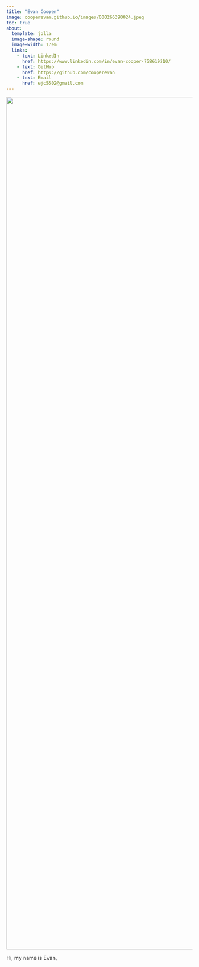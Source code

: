 ```yaml
---
title: "Evan Cooper"
image: cooperevan.github.io/images/000266390024.jpeg
toc: true
about: 
  template: jolla
  image-shape: round
  image-width: 17em
  links:
    - text: LinkedIn
      href: https://www.linkedin.com/in/evan-cooper-758619210/
    - text: GitHub
      href: https://github.com/cooperevan
    - text: Email
      href: ejc5502@gmail.com
---
```


![](images/000266390024.jpeg){width="2299"}

Hi, my name is Evan,
